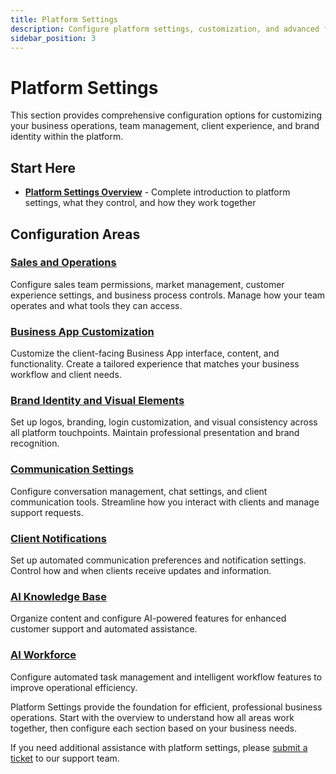 ```yaml
---
title: Platform Settings
description: Configure platform settings, customization, and advanced features for your business operations
sidebar_position: 3
---
```


# Platform Settings

This section provides comprehensive configuration options for customizing your business operations, team management, client experience, and brand identity within the platform.

## Start Here

- [**Platform Settings Overview**](./platform-settings-overview.md) - Complete introduction to platform settings, what they control, and how they work together

## Configuration Areas

### [Sales and Operations](./customize/index.mdx)
Configure sales team permissions, market management, customer experience settings, and business process controls. Manage how your team operates and what tools they can access.

### [Business App Customization](./customize-business-app/index.mdx)  
Customize the client-facing Business App interface, content, and functionality. Create a tailored experience that matches your business workflow and client needs.

### [Brand Identity and Visual Elements](./partner-branding/index.mdx)
Set up logos, branding, login customization, and visual consistency across all platform touchpoints. Maintain professional presentation and brand recognition.

### [Communication Settings](./conversations-settings/index.mdx)
Configure conversation management, chat settings, and client communication tools. Streamline how you interact with clients and manage support requests.

### [Client Notifications](./client-notifications/index.mdx)
Set up automated communication preferences and notification settings. Control how and when clients receive updates and information.

### [AI Knowledge Base](./ai-knowledge-base/index.mdx)
Organize content and configure AI-powered features for enhanced customer support and automated assistance.

### [AI Workforce](./ai-workforce/index.mdx)
Configure automated task management and intelligent workflow features to improve operational efficiency.

Platform Settings provide the foundation for efficient, professional business operations. Start with the overview to understand how all areas work together, then configure each section based on your business needs.

If you need additional assistance with platform settings, please [submit a ticket](https://support.vendasta.com/hc/en-us/requests/new) to our support team.